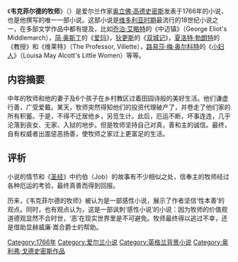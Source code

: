 {{noteTA
|G1=UK Places
|G2=People
}}
{{unreferenced|time=2010-12-31T01:38:04+00:00}}
《'''韦克菲尔德的牧师'''》（{{lang-en|The Vicar of Wakefield}}）是爱尔兰作家[[奥立佛·高德史密斯|奥立佛·高德史密斯]]发表于1766年的小说， 也是他撰写的唯一一部小说。这部小说是[[维多利亚时期|维多利亚时期]]最流行的18世纪小说之一，在多部文学作品中都有提及，比如[[乔治·艾略特|乔治·艾略特]]的《中迈镇》（George Eliot's Middlemarch），[[简·奥斯丁|简·奥斯丁]]的《[[爱玛|爱玛]]》，[[狄更斯|狄更斯]]的《[[双城记|双城记]]》，[[夏洛特·勃朗特|夏洛特·勃朗特]]的《教授》和《维莱特》（The Professor, Villette），[[路易莎·梅·奥尔科特|路易莎·梅·奥尔科特]]的《[[小妇人|小妇人]]》（Louisa May Alcott's Little Women）等等。

== 内容摘要 ==
中年的牧师和他的妻子及6个孩子在乡村教区过着田园诗般的美好生活。他们谦虚行善，广受爱戴。某天，牧师突然得知他们的投资代理破产了，并卷走了他们家的所有积蓄。于是，不得不迁居他乡，另觅生计。此后，厄运不断，坏事连连，几乎沦落到丧女、无家、入狱的地步。但是牧师坚持自己对真，善和主的诚信。最终，自有权威者出面惩恶扬善，使牧师之家过上更富足的生活。

== 评析 ==
小说的情节和《[[圣经|圣经]]》中约伯（Job）的故事有不少相似之处，信奉主的牧师经过各种厄运的考验，最终真善而得到回报。

历来，《韦克菲尔德的牧师》被认为是一部感性小说，展示了作者坚信‘性本善’的观点。同时，也有观点认为，这是一部讽刺‘感性小说’的小说：因为牧师的价值观道德观显然不合时世，‘恶’在现实世界里是不可避免。牧师最终得以逃过不幸，还是借助显赫威廉·嵩合爵士的帮助。

[[Category:1766年|Category:1766年]]
[[Category:爱尔兰小说|Category:爱尔兰小说]]
[[Category:英格兰背景小说|Category:英格兰背景小说]]
[[Category:奥利弗·戈德史密斯作品|Category:奥利弗·戈德史密斯作品]]